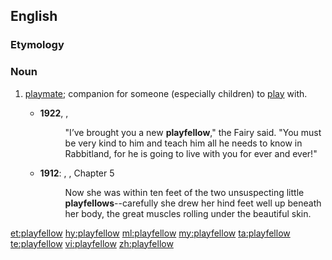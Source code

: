 ==English==

===Etymology===
{{compound|en|play|fellow}}

===Noun===
{{en-noun}}

# {{lb|en|dated}} [[playmate]]; companion for someone (especially children) to [[play]] with.
#* '''1922''', {{w|Margery Williams}}, ''{{w|The Velveteen Rabbit}}''
#*: "I’ve brought you a new '''playfellow'''," the Fairy said. "You must be very kind to him and teach him all he needs to know in Rabbitland, for he is going to live with you for ever and ever!"
#* '''1912''': {{w|Edgar Rice Burroughs}}, {{w|Tarzan of the Apes}}, Chapter 5
#*: Now she was within ten feet of the two unsuspecting little '''playfellows'''--carefully she drew her hind feet well up beneath her body, the great muscles rolling under the beautiful skin.

[[et:playfellow]]
[[hy:playfellow]]
[[ml:playfellow]]
[[my:playfellow]]
[[ta:playfellow]]
[[te:playfellow]]
[[vi:playfellow]]
[[zh:playfellow]]